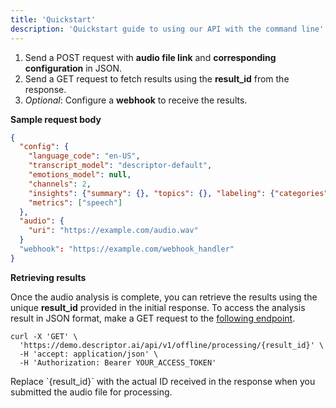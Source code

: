 ```yaml
---
title: 'Quickstart'
description: 'Quickstart guide to using our API with the command line'
---
```


1. Send a POST request with **audio file link** and **corresponding configuration** in JSON.
2. Send a GET request to fetch results using the **result_id** from the response.
3. _Optional_: Configure a **webhook** to receive the results.

**Sample request body**


<CodeGroup>

```json
{
  "config": {
    "language_code": "en-US",
    "transcript_model": "descriptor-default",
    "emotions_model": null,
    "channels": 2,
    "insights": {"summary": {}, "topics": {}, "labeling": {"categories": ["common questions", "access issues", "email update", "other"], "provider": "azure"}},
    "metrics": ["speech"]
  },
  "audio": {
    "uri": "https://example.com/audio.wav"
  }
  "webhook": "https://example.com/webhook_handler"
}
```
</CodeGroup>

**Retrieving results**


Once the audio analysis is complete, you can retrieve the results using the unique **result_id** provided in the initial response. 
To access the analysis result in JSON format, make a GET request to the [following endpoint](api-reference/endpoint/get).

```
curl -X 'GET' \
  'https://demo.descriptor.ai/api/v1/offline/processing/{result_id}' \
  -H 'accept: application/json' \
  -H 'Authorization: Bearer YOUR_ACCESS_TOKEN'
```

<Note>
Replace `{result_id}` with the actual ID received in the response when you submitted the audio file for processing.
</Note>